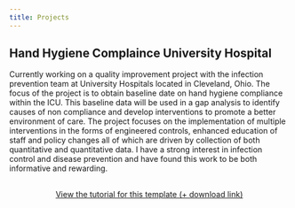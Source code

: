 ---
title: Projects
---

## Hand Hygiene Complaince University Hospital 

Currently working on a quality improvement project with the infection prevention team at University Hospitals located in Cleveland, Ohio. The focus of the project is to obtain baseline date on hand hygiene compliance within the ICU. This baseline data will be used in a gap analysis to identify causes of non compliance and develop interventions to promote a better environment of care. The project focuses on the implementation of multiple interventions in the forms of engineered controls,  enhanced education of staff and policy changes all of which are driven by collection of both quantitative and quantitative data. I have a strong interest in infection control and disease prevention and have found this work to be both informative and rewarding. 



```{=html}
<div  style="margin: 30px; text-align: center;">
<a class="btn btn-primary" href="https://www.marvinschmitt.com/blog/website-tutorial-quarto/" role="button" target="_blank" style="padding: 15px 30px;">View the tutorial for this template (+ download link)</a>
</div>
```
